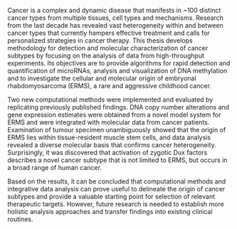 Cancer is a complex and dynamic disease that manifests in ~100 distinct cancer types from multiple tissues, cell types and mechanisms. Research from the last decade has revealed vast heterogeneity within and between cancer types that currently hampers effective treatment and calls for personalized strategies in cancer therapy. This thesis develops methodology for detection and molecular characterization of cancer subtypes by focusing on the analysis of data from high-throughput experiments. Its objectives are to provide algorithms for rapid detection and quantification of microRNAs, analysis and visualization of DNA methylation and to investigate the cellular and molecular origin of embryonal rhabdomyosarcoma (ERMS), a rare and aggressive childhood cancer.

Two new computational methods were implemented and evaluated by replicating previously published findings. DNA copy number alterations and gene expression estimates were obtained from a novel model system for ERMS and were integrated with molecular data from cancer patients. Examination of tumour specimen unambiguously showed that the origin of ERMS lies within tissue-resident muscle stem cells, and data analysis revealed a diverse molecular basis that confirms cancer heterogeneity. Surprisingly, it was discovered that activation of zygotic Dux factors describes a novel cancer subtype that is not limited to ERMS, but occurs in a broad range of human cancer. 

Based on the results, it can be concluded that computational methods and integrative data analysis can prove useful to delineate the origin of cancer subtypes and provide a valuable starting point for selection of relevant therapeutic targets. However, future research is needed to establish more holistic analysis approaches and transfer findings into existing clinical routines.

